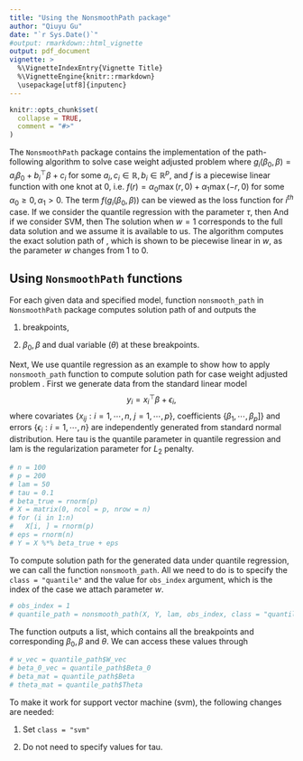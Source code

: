 ```yaml
---
title: "Using the NonsmoothPath package"
author: "Qiuyu Gu"
date: "`r Sys.Date()`"
#output: rmarkdown::html_vignette
output: pdf_document
vignette: >
  %\VignetteIndexEntry{Vignette Title}
  %\VignetteEngine{knitr::rmarkdown}
  \usepackage[utf8]{inputenc}
---
```


```r
knitr::opts_chunk$set(
  collapse = TRUE,
  comment = "#>"
)
```

The `NonsmoothPath` package contains the implementation of the path-following algorithm to solve case weight adjusted problem
\begin{equation}
	\label{eq:case_weight_adjusted_setup}
	(\beta_{0,w}, \beta_w) = \text{argmin}_{\beta_0 \in \mathbb{R}, \beta \in \mathbb{R}^{p}} \sum_{i \neq i^*} f(g_i(\beta_0, \beta)) + w f(g_{i^*}(\beta_0, \beta)) + \frac{\lambda}{2} \|\beta\|_2^2,
\end{equation}
where $g_i(\beta_0, \beta) = a_i \beta_0 + b_i^{\top}\beta + c_i$ for some $a_i, c_i \in \mathbb{R}, b_i \in \mathbb{R}^p$, and $f$ is a piecewise linear function with one knot at 0, i.e. $f(r) = \alpha_0 \max(r, 0) + \alpha_1 \max(-r, 0)$  for some $\alpha_0 \ge 0, \alpha_1 > 0$. The term $f(g_i(\beta_0, \beta))$ can be viewed as the loss function for $i^{th}$ case. If we consider the quantile regression with the parameter $\tau$, then 
\begin{equation*}
	a_i = -1, b_i = -x_i, c_i = y_i, \alpha_0 = \tau, \alpha_1 = 1 - \tau.
\end{equation*}
And if we consider SVM, then
\begin{equation*}
	a_i = y_i, b_i = y_i x_i, c_i = -1, \alpha_0 = 0, \alpha_1 = 1. 
\end{equation*} 
The solution when $w = 1$ corresponds to the full data solution and we assume it is available to us. The algorithm computes the exact solution path of \eqref{eq:case_weight_adjusted_setup}, which is shown to be piecewise linear in $w$, as the parameter $w$ changes from 1 to 0.

## Using `NonsmoothPath` functions
For each given data and specified model, function `nonsmooth_path` in `NonsmoothPath` package computes solution path of \eqref{eq:case_weight_adjusted_setup} and outputs the

1. breakpoints, \

2. $\beta_0, \beta$ and dual variable ($\theta$) at these breakpoints. \

Next, We use quantile regression as an example to show how to apply `nonsmooth_path` function to compute solution path for case weight adjusted problem \eqref{eq:case_weight_adjusted_setup}. First we generate data from the standard linear model
$$
y_i = x_i^{\top} \beta + \epsilon_i,
$$
where covariates $\{x_{ij}: i = 1, \cdots, n, \ j = 1, \cdots, p\}$, coefficients $\{\beta_1, \cdots, \beta_p]\}$ and errors $\{\epsilon_i: i =1, \cdots, n\}$ are independently generated from standard normal distribution. Here tau is the quantile parameter in quantile regression and lam is the regularization parameter for $L_2$ penalty.

```r
# n = 100
# p = 200
# lam = 50
# tau = 0.1
# beta_true = rnorm(p)
# X = matrix(0, ncol = p, nrow = n)
# for (i in 1:n)
#   X[i, ] = rnorm(p)
# eps = rnorm(n)
# Y = X %*% beta_true + eps
```

To compute solution path for the generated data under quantile regression, we can call the function `nonsmooth_path`. All we need to do is to specify the `class = "quantile"` and the value for `obs_index` argument, which is the index of the case we attach parameter $w$. 
```r
# obs_index = 1
# quantile_path = nonsmooth_path(X, Y, lam, obs_index, class = "quantile", tau = tau)
```

The function outputs a list, which contains all the breakpoints and corresponding $\beta_0, \beta$ and $\theta$. We can access these values through
```r
# w_vec = quantile_path$W_vec
# beta_0_vec = quantile_path$Beta_0
# beta_mat = quantile_path$Beta
# theta_mat = quantile_path$Theta
```

To make it work for support vector machine (svm), the following changes are needed: \

1. Set `class = "svm"` \

2. Do not need to specify values for tau. \
